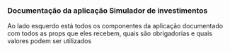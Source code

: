 
<Meta title="Introduction" />

### Documentação da aplicação **Simulador de investimentos**

Ao lado esquerdo está todos os componentes da aplicação documentado
com todos as props que eles recebem, quais são obrigadorias e quais valores podem ser utilizados

